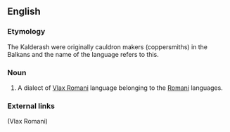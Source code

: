 {{wikipedia}}
==English==

===Etymology===
The Kalderash were originally cauldron makers (coppersmiths) in the Balkans and the name of the language refers to this.

===Noun===
{{en-noun|-}}

# A dialect of [[Vlax Romani]] language belonging to the [[Romani]] languages.

===External links===
{{ethnologue|code=rmy}} (Vlax Romani)